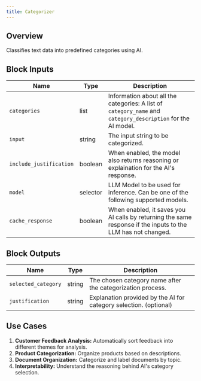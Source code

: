 ```yaml
---
title: Categorizer
---
```


## Overview

Classifies text data into predefined categories using AI.

## Block Inputs

| Name                    | Type     | Description                                                                                                  |
| ----------------------- | -------- | ------------------------------------------------------------------------------------------------------------ |
| `categories`            | list     | Information about all the categories: A list of `category_name` and `category_description` for the AI model. |
| `input`                 | string   | The input string to be categorized.                                                                          |
| `include_justification` | boolean  | When enabled, the model also returns reasoning or explaination for the AI's response.                        |
| `model`                 | selector | LLM Model to be used for inference. Can be one of the following supported models.                            |
| `cache_response`        | boolean  | When enabled, it saves you AI calls by returning the same response if the inputs to the LLM has not changed. |

## Block Outputs

| Name                | Type   | Description                                                       |
| ------------------- | ------ | ----------------------------------------------------------------- |
| `selected_category` | string | The chosen category name after the categorization process.        |
| `justification`     | string | Explanation provided by the AI for category selection. (optional) |

## Use Cases

1. **Customer Feedback Analysis:** Automatically sort feedback into different themes for analysis.
2. **Product Categorization:** Organize products based on descriptions.
3. **Document Organization:** Categorize and label documents by topic.
4. **Interpretability:** Understand the reasoning behind AI's category selection.
